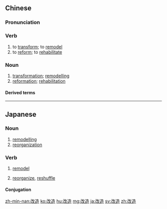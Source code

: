 ==Chinese==
{{zh-forms}}

===Pronunciation===
{{zh-pron
|m=gǎizào
|c=goi2 zou6
|h=pfs=kói-chho
|mn=kái-chō
|cat=v,n
}}

===Verb===
{{zh-verb}}

# to [[transform]]; to [[remodel]]
# to [[reform]]; to [[rehabilitate]]

===Noun===
{{zh-noun}}

# [[transformation]]; [[remodelling]]
# [[reformation]]; [[rehabilitation]]

====Derived terms====
{{zh-der|基因改造}}

{{zh-cat|Elementary}}

----

==Japanese==
{{ja-kanjitab|かい|ぞう|yomi=on}}

===Noun===
{{ja-noun|かいぞう}}

# [[remodelling]]
# [[reorganization]]

===Verb===
{{ja-verb-suru|tr=trans|かいぞう}}

# [[remodel]]
#: {{ja-usex|住宅を改造する|じゅうたく を かいぞう する|remodel a house}}
# [[reorganize]], [[reshuffle]]

====Conjugation====
{{ja-suru|かいぞう}}

[[zh-min-nan:改造]]
[[ko:改造]]
[[hu:改造]]
[[mg:改造]]
[[ja:改造]]
[[sv:改造]]
[[zh:改造]]